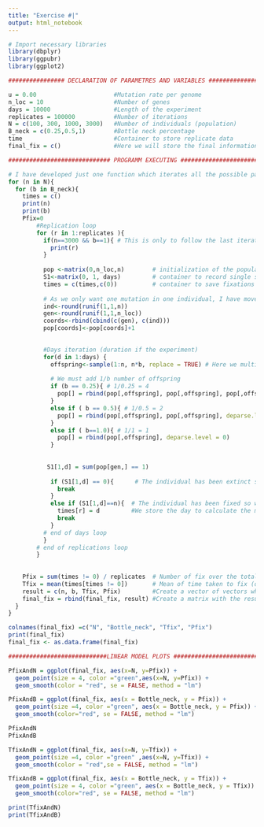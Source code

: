 ```yaml
---
title: "Exercise #|"
output: html_notebook
---
```


```r
# Import necessary libraries
library(dbplyr)
library(ggpubr)
library(ggplot2)

################ DECLARATION OF PARAMETRES AND VARIABLES #######################

u = 0.00                      #Mutation rate per genome
n_loc = 10                    #Number of genes
days = 10000                  #Length of the experiment
replicates = 100000           #Number of iterations
N = c(100, 300, 1000, 3000)   #Number of individuals (population)
B_neck = c(0.25,0.5,1)        #Bottle neck percentage
time                          #Container to store replicate data
final_fix = c()               #Here we will store the final information of fixations
```


```r

############################# PROGRAMM EXECUTING ###############################

# I have developed just one function which iterates all the possible parameters
for (n in N){
  for (b in B_neck){
    times = c()
    print(n)
    print(b)
    Pfix=0  
        #Replication loop
        for (r in 1:replicates ){
          if(n==3000 && b==1){ # This is only to follow the last iteration because its too slow
            print(r)
          }
          
          pop <-matrix(0,n_loc,n)        # initialization of the population matrix
          S1<-matrix(0, 1, days)         # container to record single substitutions
          times = c(times,c(0))          # container to save fixations days
    
          # As we only want one mutation in one individual, I have move it out of the loop (in comparation to class code)
          ind<-round(runif(1,1,n))
          gen<-round(runif(1,1,n_loc))
          coords<-rbind(cbind(c(gen), c(ind)))
          pop[coords]<-pop[coords]+1

          
          #Days iteration (duration if the experiment)
          for(d in 1:days) {
            offspring<-sample(1:n, n*b, replace = TRUE) # Here we multiply population by bottleneck to know how many individuals will be able to reproduce
            
            # We must add 1/b number of offspring
            if (b == 0.25){ # 1/0.25 = 4
              pop[] = rbind(pop[,offspring], pop[,offspring], pop[,offspring], pop[,offspring], deparse.level = 0)
            }
            else if ( b == 0.5){ # 1/0.5 = 2
              pop[] = rbind(pop[,offspring], pop[,offspring], deparse.level = 0)
            }
            else if ( b==1.0){ # 1/1 = 1
              pop[] = rbind(pop[,offspring], deparse.level = 0) 
            }
       
        
           S1[1,d] = sum(pop[gen,] == 1)
           
            if (S1[1,d] == 0){      # The individual has been extinct so we stop
              break
            } 
            else if (S1[1,d]==n){  # The individual has been fixed so we stop
              times[r] = d         #We store the day to calculate the mean
              break
            }
          # end of days loop   
          }
        # end of replications loop
        }
    
    
    Pfix = sum(times != 0) / replicates  # Number of fix over the total of iterations == probability to get fix
    Tfix = mean(times[times != 0])       # Mean of time taken to fix (days) 
    result = c(n, b, Tfix, Pfix)         #Create a vector of vectors which all the results
    final_fix = rbind(final_fix, result) #Create a matrix with the results
  }
}
```


```r
colnames(final_fix) =c("N", "Bottle_neck", "Tfix", "Pfix") 
print(final_fix)
final_fix <- as.data.frame(final_fix) 

############################LINEAR MODEL PLOTS ################################

PfixAndN = ggplot(final_fix, aes(x=N, y=Pfix)) +
  geom_point(size = 4, color ="green",aes(x=N, y=Pfix)) +
  geom_smooth(color = "red", se = FALSE, method = "lm") 

PfixAndB = ggplot(final_fix, aes(x = Bottle_neck, y = Pfix)) +
  geom_point(size =4, color ="green", aes(x = Bottle_neck, y = Pfix)) +
  geom_smooth(color="red", se = FALSE, method = "lm") 

PfixAndN
PfixAndB

TfixAndN = ggplot(final_fix, aes(x=N, y=Tfix)) +
  geom_point(size =4, color ="green" ,aes(x=N, y=Tfix)) +
  geom_smooth(color = "red",se = FALSE, method = "lm") 

TfixAndB = ggplot(final_fix, aes(x = Bottle_neck, y = Tfix)) +
  geom_point(size = 4, color ="green", aes(x = Bottle_neck, y = Tfix)) +
  geom_smooth(color="red", se = FALSE, method = "lm") 

print(TfixAndN)
print(TfixAndB)

```

